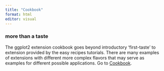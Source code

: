 ```yaml
---
title: "Cookbook"
format: html
editor: visual
---
```


### more than a taste

The ggplot2 extension cookbook goes beyond introductory 'first-taste' to extension provided by the easy recipes tutorials. There are many examples of extensions with different more complex flavors that may serve as examples for different possible applications. Go to [Cookbook](https://github.com/EvaMaeRey/ggplot2-extension-cookbook).
